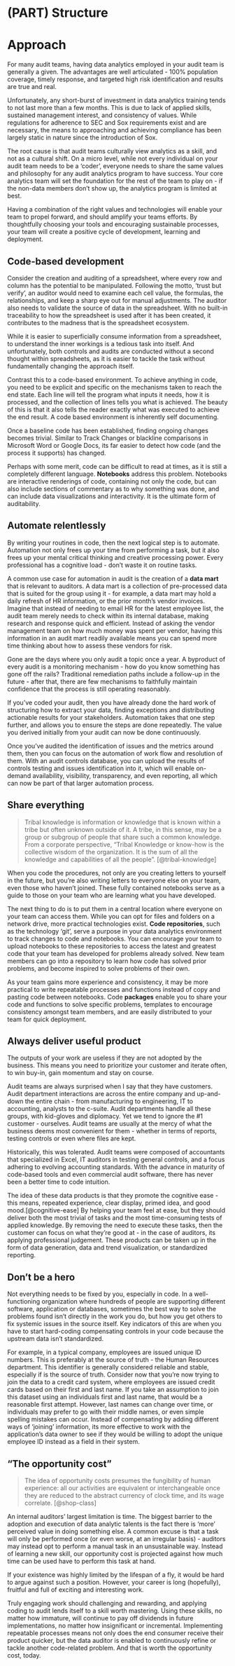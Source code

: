 # (PART) Structure {-}

# Approach

For many audit teams, having data analytics employed in your audit team is generally a given. The advantages are well articulated - 100% population coverage, timely response, and targeted high risk identification and results are true and real.

Unfortunately, any short-burst of investment in data analytics training tends to not last more than a few months. This is due to lack of applied skills, sustained management interest, and consistency of values. While regulations for adherence to SEC and Sox requirements exist and are necessary, the means to approaching and achieving compliance has been largely static in nature since the introduction of Sox.

The root cause is that audit teams culturally view analytics as a skill, and not as a cultural shift.  On a micro level, while not every individual on your audit team needs to be a 'coder', everyone needs to share the same values and philosophy for any audit analytics program to have success. Your core analytics team will set the foundation for the rest of the team to play on - if the non-data members don't show up, the analytics program is limited at best.

Having a combination of the right values and technologies will enable your team to propel forward, and should amplify your teams efforts. By thoughtfully choosing your tools and encouraging sustainable processes, your team will create a positive cycle of development, learning and deployment.

## Code-based development

Consider the creation and auditing of a spreadsheet, where every row and column has the potential to be manipulated. Following the motto, 'trust but verify', an auditor would need to examine each cell value, the formulas, the relationships, and keep a sharp eye out for manual adjustments. The auditor also needs to validate the source of data in the spreadsheet. With no built-in traceability to how the spreadsheet is used after it has been created, it contributes to the madness that is the spreadsheet ecosystem.

While it is easier to superficially consume information from a spreadsheet, to understand the inner workings is a tedious task into itself. And unfortunately, both controls and audits are conducted without a second thought within spreadsheets, as it is easier to tackle the task without fundamentally changing the approach itself.

Contrast this to a code-based environment. To achieve anything in code, you need to be explicit and specific on the mechanisms taken to reach the end state. Each line will tell the program what inputs it needs, how it is processed, and the collection of lines tells you what is achieved. The beauty of this is that it also tells the reader exactly what was executed to achieve the end result. A code based environment is inherently self documenting. 

Once a baseline code has been established, finding ongoing changes becomes trivial. Similar to Track Changes or blackline comparisons in Microsoft Word or Google Docs, its far easier to detect how code (and the process it supports) has changed.

Perhaps with some merit, code can be difficult to read at times, as it is still a completely different language. **Notebooks** address this problem. Notebooks are interactive renderings of code, containing not only the code, but can also include sections of commentary as to why something was done, and can include data visualizations and interactivity. It is the ultimate form of auditability.

## Automate relentlessly

By writing your routines in code, then the next logical step is to automate. Automation not only frees up your time from performing a task, but it also frees up your mental critical thinking and creative processing power. Every professional has a cognitive load - don't waste it on routine tasks.

A common use case for automation in audit is the creation of a **data mart** that is relevant to auditors. A data mart is a collection of pre-processed data that is suited for the group using it - for example, a data mart may hold a daily refresh of HR information, or the prior month's vendor invoices. Imagine that instead of needing to email HR for the latest employee list, the audit team merely needs to check within its internal database, making research and response quick and efficient. Instead of asking the vendor management team on how much money was spent per vendor, having this information in an audit mart readily available means you can spend more time thinking about how to assess these vendors for risk.

Gone are the days where you only audit a topic once a year. A byproduct of every audit is a monitoring mechanism - how do you know something has gone off the rails? Traditional remediation paths include a follow-up in the future - after that, there are few mechanisms to faithfully maintain confidence that the process is still operating reasonably.

If you've coded your audit, then you have already done the hard work of structuring how to extract your data, finding exceptions and distributing actionable results for your stakeholders. Automation takes that one step further, and allows you to ensure the steps are done repeatedly. The value you derived initially from your audit can now be done continuously. 

Once you've audited the identification of issues and the metrics around them, then you can focus on the automation of work flow and resolution of them. With an audit controls database, you can upload the results of controls testing and issues identification into it, which will enable on-demand availability, visibility, transparency, and even reporting, all which can now be part of that larger automation process.

## Share everything

> Tribal knowledge is information or knowledge that is known within a tribe but often unknown outside of it. A tribe, in this sense, may be a group or subgroup of people that share such a common knowledge. From a corporate perspective, "Tribal Knowledge or know-how is the collective wisdom of the organization. It is the sum of all the knowledge and capabilities of all the people". [@tribal-knowledge]

When you code the procedures, not only are you creating letters to yourself in the future, but you're also writing letters to everyone else on your team, even those who haven't joined. These fully contained notebooks serve as a guide to those on your team who are learning what you have developed.

The next thing to do is to put them in a central location where everyone on your team can access them. While you can opt for files and folders on a network drive, more practical technologies exist. **Code repositories**, such as the technology 'git', serve a purpose in your data analytics environment to track changes to code and notebooks. You can encourage your team to upload notebooks to these repositories to access the latest and greatest code that your team has developed for problems already solved. New team members can go into a repository to learn how code has solved prior problems, and become inspired to solve problems of their own.

As your team gains more experience and consistency, it may be more practical to write repeatable processes and functions instead of copy and pasting code between notebooks. Code **packages** enable you to share your code and functions to solve specific problems, templates to encourage consistency amongst team members, and are easily distributed to your team for quick deployment.

## Always deliver useful product

The outputs of your work are useless if they are not adopted by the business. This means you need to prioritize your customer and iterate often, to win buy-in, gain momentum and stay on course.

Audit teams are always surprised when I say that they have customers. Audit department interactions are across the entire company and up-and-down the entire chain - from manufacturing to engineering, IT to accounting, analysts to the c-suite. Audit departments handle all these groups, with kid-gloves and diplomacy. Yet we tend to ignore the #1 customer - ourselves. Audit teams are usually at the mercy of what the business deems most convenient for them - whether in terms of reports, testing controls or even where files are kept.

Historically, this was tolerated. Audit teams were composed of accountants that specialized in Excel, IT auditors in testing general controls, and a focus adhering to evolving accounting standards. With the advance in maturity of code-based tools and even commercial audit software, there has never been a better time to code intuition. 

The idea of these data products is that they promote the cognitive ease - this means, repeated experience, clear display, primed idea, and good mood.[@cognitive-ease] By helping your team feel at ease, but they should deliver both the most trivial of tasks and the most time-consuming tests of applied knowledge. By removing the need to execute these tasks, then the customer can focus on what they're good at - in the case of auditors, its applying professional judgement. These products can be taken up in the form of data generation, data and trend visualization, or standardized reporting.

## Don't be a hero

Not everything needs to be fixed by you, especially in code. In a well-functioning organization where hundreds of people are supporting different software, application or databases, sometimes the best way to solve the problems found isn't directly in the work you do, but how you get others to fix systemic issues in the source itself. Key indicators of this are when you have to start hard-coding compensating controls in your code because the upstream data isn't standardized.

For example, in a typical company, employees are issued unique ID numbers. This is preferably at the source of truth - the Human Resources department. This identifier is generally considered reliable and stable, especially if is the source of truth. Consider now that you're now trying to join the data to a credit card system, where employees are issued credit cards based on their first and last name. If you take an assumption to join this dataset using an individuals first and last name, that would be a reasonable first attempt. However, last names can change over time, or individuals may prefer to go with their middle names, or even simple spelling mistakes can occur. Instead of compensating by adding different ways of 'joining' information, its more effective to work with the application's data owner to see if they would be willing to adopt the unique employee ID instead as a field in their system.

## "The opportunity cost"

> The idea of opportunity costs presumes the fungibility of human experience: all our activities are equivalent or interchangeable once they are reduced to the abstract currency of clock time, and its wage correlate. [@shop-class]

An internal auditors' largest limitation is time. The biggest barrier to the adoption and execution of data analytic talents is the fact there is 'more' perceived value in doing something else. A common excuse is that a task will only be performed once (or even worse, at an irregular basis) - auditors may instead opt to perform a manual task in an unsustainable way. Instead of learning a new skill, our opportunity cost is projected against how much time can be used have to perform this task at hand.

If your existence was highly limited by the lifespan of a fly, it would be hard to argue against such a position. However, your career is long (hopefully), fruitful and full of exciting and interesting work. 

Truly engaging work should challenging and rewarding, and applying coding to audit lends itself to a skill worth mastering. Using these skills, no matter how immature, will continue to pay off dividends in future implementations, no matter how insignificant or incremental. Implementing repeatable processes means not only does the end consumer receive their product quicker, but the data auditor is enabled to continuously refine or tackle another code-related problem. And that is worth the opportunity cost, today.